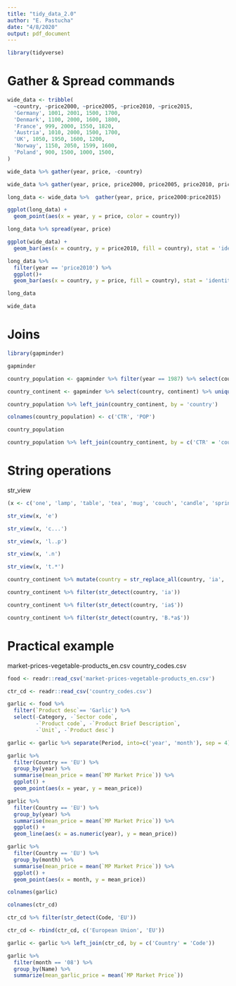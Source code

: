 ```yaml
---
title: "tidy_data_2.0"
author: "E. Pastucha"
date: "4/8/2020"
output: pdf_document
---
```


```r
library(tidyverse)
```

# Gather & Spread commands

```r
wide_data <- tribble(
  ~country, ~price2000, ~price2005, ~price2010, ~price2015, 
  'Germany', 1001, 2001, 1500, 1700,
  'Denmark', 1100, 2000, 1600, 1800,
  'France', 999, 2000, 1550, 1820,
  'Austria', 1010, 2000, 1500, 1700,
  'UK', 1050, 1950, 1600, 1200,
  'Norway', 1150, 2050, 1599, 1600,
  'Poland', 900, 1500, 1000, 1500,
)
```

```r
wide_data %>% gather(year, price, -country)
```

```r
wide_data %>% gather(year, price, price2000, price2005, price2010, price2015)
```

```r
long_data <- wide_data %>%  gather(year, price, price2000:price2015)
```

```r
ggplot(long_data) + 
  geom_point(aes(x = year, y = price, color = country))
```

```r
long_data %>% spread(year, price)
```

```r
ggplot(wide_data) + 
  geom_bar(aes(x = country, y = price2010, fill = country), stat = 'identity')
```

```r
long_data %>% 
  filter(year == 'price2010') %>% 
  ggplot()+
  geom_bar(aes(x = country, y = price, fill = country), stat = 'identity')
```

```r
long_data
```

```r
wide_data 
```

# Joins

```r
library(gapminder)
```

```r
gapminder
```

```r
country_population <- gapminder %>% filter(year == 1987) %>% select(country, pop)
```

```r
country_continent <- gapminder %>% select(country, continent) %>% unique()
```

```r
country_population %>% left_join(country_continent, by = 'country')
```

```r
colnames(country_population) <- c('CTR', 'POP')
```


```r
country_population
```

```r
country_population %>% left_join(country_continent, by = c('CTR' = 'country'))
```

# String operations

str_view

```r
(x <- c('one', 'lamp', 'table', 'tea', 'mug', 'couch', 'candle', 'spring'))
```

```r
str_view(x, 'e')
```

```r
str_view(x, 'c...')
```
```r
str_view(x, 'l..p')
```

```r
str_view(x, '.n')
```
```r
str_view(x, 't.*')
```

```r
country_continent %>% mutate(country = str_replace_all(country, 'ia', 'to'))
```


```r
country_continent %>% filter(str_detect(country, 'ia'))
```
```r
country_continent %>% filter(str_detect(country, 'ia$'))
```

```r
country_continent %>% filter(str_detect(country, 'B.*a$'))
```

# Practical example

market-prices-vegetable-products_en.csv
country_codes.csv

```r
food <- readr::read_csv('market-prices-vegetable-products_en.csv')
```

```r
ctr_cd <- readr::read_csv('country_codes.csv')
```

```r
garlic <- food %>% 
  filter(`Product desc`== 'Garlic') %>% 
  select(-Category, -`Sector code`, 
         -`Product code`, -`Product Brief Description`, 
         -`Unit`, -`Product desc`)
```

```r
garlic <- garlic %>% separate(Period, into=c('year', 'month'), sep = 4)
```

```r
garlic %>% 
  filter(Country == 'EU') %>% 
  group_by(year) %>% 
  summarise(mean_price = mean(`MP Market Price`)) %>% 
  ggplot() + 
  geom_point(aes(x = year, y = mean_price))
```

```r
garlic %>% 
  filter(Country == 'EU') %>% 
  group_by(year) %>% 
  summarise(mean_price = mean(`MP Market Price`)) %>% 
  ggplot() + 
  geom_line(aes(x = as.numeric(year), y = mean_price))
```

```r
garlic %>% 
  filter(Country == 'EU') %>% 
  group_by(month) %>% 
  summarise(mean_price = mean(`MP Market Price`)) %>% 
  ggplot() + 
  geom_point(aes(x = month, y = mean_price))
```

```r
colnames(garlic)
```

```r
colnames(ctr_cd)
```

```r
ctr_cd %>% filter(str_detect(Code, 'EU'))
```

```r
ctr_cd <- rbind(ctr_cd, c('European Union', 'EU'))
```

```r
garlic <- garlic %>% left_join(ctr_cd, by = c('Country' = 'Code'))
```

```r
garlic %>% 
  filter(month == '08') %>% 
  group_by(Name) %>% 
  summarize(mean_garlic_price = mean(`MP Market Price`))
```















